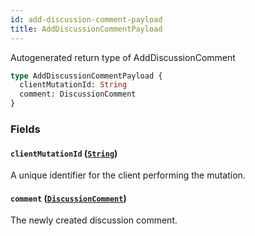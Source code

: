 ```yaml
---
id: add-discussion-comment-payload
title: AddDiscussionCommentPayload
---
```


Autogenerated return type of AddDiscussionComment

```graphql
type AddDiscussionCommentPayload {
  clientMutationId: String
  comment: DiscussionComment
}
```

### Fields

#### `clientMutationId` ([`String`](/docs/api/scalars/string))

A unique identifier for the client performing the mutation.

#### `comment` ([`DiscussionComment`](/docs/api/objects/discussion-comment))

The newly created discussion comment.
